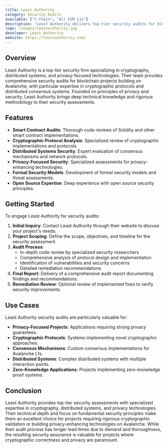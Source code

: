 ```yaml
---
title: Least Authority
category: Security Audits
available: ["C-Chain", "All EVM L1s"]
description: "Least Authority delivers top-tier security audits for blockchain systems with specialized expertise in cryptography and distributed systems."
logo: /images/leastauthority.jpg
developer: Least Authority
website: https://leastauthority.com/
---
```


## Overview

Least Authority is a top-tier security firm specializing in cryptography, distributed systems, and privacy-focused technologies. Their team provides comprehensive security audits for blockchain projects building on Avalanche, with particular expertise in cryptographic protocols and distributed consensus systems. Founded on principles of privacy and security, Least Authority brings deep technical knowledge and rigorous methodology to their security assessments.

## Features

- **Smart Contract Audits**: Thorough code reviews of Solidity and other smart contract implementations.
- **Cryptographic Protocol Analysis**: Specialized review of cryptographic implementations and protocols.
- **Distributed Systems Security**: Expert evaluation of consensus mechanisms and network protocols.
- **Privacy-Focused Security**: Specialized assessments for privacy-enhancing technologies.
- **Formal Security Models**: Development of formal security models and threat assessments.
- **Open Source Expertise**: Deep experience with open source security principles.

## Getting Started

To engage Least Authority for security audits:

1. **Initial Inquiry**: Contact Least Authority through their website to discuss your project's needs.
2. **Project Scoping**: Define the scope, objectives, and timeline for the security assessment.
3. **Audit Process**: 
   - In-depth code review by specialized security researchers
   - Comprehensive analysis of protocol design and implementation
   - Identification of vulnerabilities and security concerns
   - Detailed remediation recommendations
4. **Final Report**: Delivery of a comprehensive audit report documenting findings and recommendations.
5. **Remediation Review**: Optional review of implemented fixes to verify security improvements.

## Use Cases

Least Authority security audits are particularly valuable for:

- **Privacy-Focused Projects**: Applications requiring strong privacy guarantees.
- **Cryptographic Protocols**: Systems implementing novel cryptographic approaches.
- **Consensus Mechanisms**: Custom consensus implementations for Avalanche L1s.
- **Distributed Systems**: Complex distributed systems with multiple interaction points.
- **Zero-Knowledge Applications**: Projects implementing zero-knowledge proof systems.

## Conclusion

Least Authority provides top-tier security assessments with specialized expertise in cryptography, distributed systems, and privacy technologies. Their technical depth and focus on fundamental security principles make them an excellent choice for projects requiring rigorous cryptographic validation or building privacy-enhancing technologies on Avalanche. While their audit process has longer lead times due to demand and thoroughness, the resulting security assurance is valuable for projects where cryptographic correctness and privacy are paramount. 